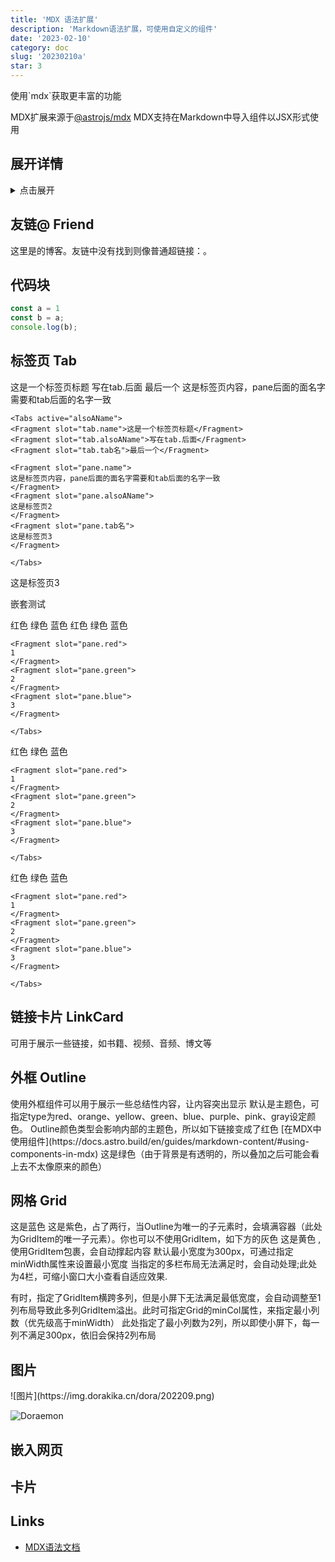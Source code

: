 ```yaml
---
title: 'MDX 语法扩展'
description: 'Markdown语法扩展，可使用自定义的组件'
date: '2023-02-10'
category: doc
slug: '20230210a'
star: 3
---
```


<Outline title="建议">
使用`mdx`获取更丰富的功能

MDX扩展来源于[@astrojs/mdx](https://docs.astro.build/en/guides/integrations-guide/mdx/)
MDX支持在Markdown中导入组件以JSX形式使用
</Outline>

## 展开详情

<details>
 <summary>点击展开</summary>
展开之后即可看到这段内容
> 看到了吗？
</details>


## 友链@ Friend

这里是<Friend name="dorakika" />的博客。友链中没有找到则像普通超链接：<Friend name="某人" link="https://dorakika.cn" />。

## 代码块

```js
const a = 1
const b = a;
console.log(b);
```

## 标签页 Tab

<Tabs active="alsoAName" color="purple">
<Fragment slot="tab.name">这是一个标签页标题</Fragment>
<Fragment slot="tab.alsoAName">写在tab.后面</Fragment>
<Fragment slot="tab.tab名">最后一个</Fragment>

<Fragment slot="pane.name">
这是标签页内容，pane后面的面名字需要和tab后面的名字一致
</Fragment>
<Fragment slot="pane.alsoAName">

```mdx
<Tabs active="alsoAName">
<Fragment slot="tab.name">这是一个标签页标题</Fragment>
<Fragment slot="tab.alsoAName">写在tab.后面</Fragment>
<Fragment slot="tab.tab名">最后一个</Fragment>

<Fragment slot="pane.name">
这是标签页内容，pane后面的面名字需要和tab后面的名字一致
</Fragment>
<Fragment slot="pane.alsoAName">
这是标签页2
</Fragment>
<Fragment slot="pane.tab名">
这是标签页3
</Fragment>

</Tabs>
```

</Fragment>
<Fragment slot="pane.tab名">
这是标签页3
</Fragment>

</Tabs>

嵌套测试

<Tabs active="red">
<Fragment slot="tab.red">红色</Fragment>
<Fragment slot="tab.green">绿色</Fragment>
<Fragment slot="tab.blue">蓝色</Fragment>

<Fragment slot="pane.red">
    <Tabs active="red" color="red">
    <Fragment slot="tab.red">红色</Fragment>
    <Fragment slot="tab.green">绿色</Fragment>
    <Fragment slot="tab.blue">蓝色</Fragment>

    <Fragment slot="pane.red">
    1
    </Fragment>
    <Fragment slot="pane.green">
    2
    </Fragment>
    <Fragment slot="pane.blue">
    3
    </Fragment>

    </Tabs>
</Fragment>
<Fragment slot="pane.green">
    <Tabs active="green" color="green">
    <Fragment slot="tab.red">红色</Fragment>
    <Fragment slot="tab.green">绿色</Fragment>
    <Fragment slot="tab.blue">蓝色</Fragment>

    <Fragment slot="pane.red">
    1
    </Fragment>
    <Fragment slot="pane.green">
    2
    </Fragment>
    <Fragment slot="pane.blue">
    3
    </Fragment>

    </Tabs>
</Fragment>
<Fragment slot="pane.blue">
    <Tabs active="blue" color="blue">
    <Fragment slot="tab.red">红色</Fragment>
    <Fragment slot="tab.green">绿色</Fragment>
    <Fragment slot="tab.blue">蓝色</Fragment>

    <Fragment slot="pane.red">
    1
    </Fragment>
    <Fragment slot="pane.green">
    2
    </Fragment>
    <Fragment slot="pane.blue">
    3
    </Fragment>

    </Tabs>
</Fragment>

</Tabs>

## 链接卡片 LinkCard

可用于展示一些链接，如书籍、视频、音频、博文等


<LinkCard
    name="DORAKIKA"
    description="这里是DORAKIKA"
    cover="https://q.qlogo.cn/g?b=qq&nk=1633198089&s=100"
    link="https://dorakika.cn"
    link_text="前往"
    color="purple"
/>
<Grid col={2} minWidth="480px">
<GridItem>
<LinkCard
    name="grid布局实现自适应分栏组件"
    author="DORAKIKA"
    description="需求来自于博客写作的自定义组件，想实现一个用于分栏展示的组件，综合考虑之后选择了实现一个grid布局组件（除了实现基本的分栏外，还可用于其他常见grid布局）"
    cover="https://img.dorakika.cn/md/20230407.webp"
    link="https://blog.dorakika.cn/post/20230407"
    link_text="阅读"
    color="blue"
/>
</GridItem>
<GridItem>
<LinkCard
    name="云彩收集者手册"
    author="加文·普雷特·平尼"
    description="《云彩收集者手册》介绍了46种云彩和大气光学现象，并且收录了全世界云彩爱好者拍摄的百余幅精彩摄影作品。"
    cover="https://images.weserv.nl/?url=https://img9.doubanio.com/view/subject/s/public/s29702964.jpg"
    link="https://book.douban.com/subject/27624390/"
    link_text="查看"
    comment="自然是一朵多变的云，始终一样，却从不一样"
    color="orange"
/>
</GridItem>
</Grid>


## 外框 Outline

<Outline title="说明">
使用外框组件可以用于展示一些总结性内容，让内容突出显示
</Outline>

<Outline color="red" title="主题色">
    默认是主题色，可指定type为red、orange、yellow、green、blue、purple、pink、gray设定颜色。
    Outline颜色类型会影响内部的主题色，所以如下链接变成了红色
    [在MDX中使用组件](https://docs.astro.build/en/guides/markdown-content/#using-components-in-mdx)
    <Outline color="green" title="嵌套">
    这是绿色（由于背景是有透明的，所以叠加之后可能会看上去不太像原来的颜色）
</Outline>

</Outline>

## 网格 Grid

<Grid col={2}>


<GridItem>
<Outline color="blue">
这是蓝色
</Outline>
</GridItem>

<GridItem rowSpan={2} colSpan={1}>
<Outline color="purple" title="关于Outline">
这是紫色，占了两行，当Outline为唯一的子元素时，会填满容器（此处为GridItem的唯一子元素）。你也可以不使用GridItem，如下方的灰色
</Outline>
</GridItem>

<GridItem>
<Outline color="yellow">
这是黄色 ,使用GridItem包裹，会自动撑起内容
</Outline>
</GridItem>

</Grid>


<Grid col={4} minCol={2}>
<GridItem>
<Outline color="orange" title="橙色">
默认最小宽度为300px，可通过指定minWidth属性来设置最小宽度
</Outline>
</GridItem>
<GridItem colSpan={2}>
<Outline color="pink" title="粉色">
当指定的多栏布局无法满足时，会自动处理;此处为4栏，可缩小窗口大小查看自适应效果.

有时，指定了GridItem横跨多列，但是小屏下无法满足最低宽度，会自动调整至1列布局导致此多列GridItem溢出。此时可指定Grid的minCol属性，来指定最小列数（优先级高于minWidth）
</Outline>
</GridItem>
<Outline color="gray" title="灰色">
此处指定了最小列数为2列，所以即使小屏下，每一列不满足300px，依旧会保持2列布局
</Outline>
</Grid>

## 图片


<Grid col={2}>
![图片](https://img.dorakika.cn/dora/202209.png)

![Doraemon](https://img.dorakika.cn/dora/202210.png)
</Grid>


## 嵌入网页
<Website src="https://1024code.com/embed-ide/@DORAKIKA/51kpone" link={false} />

## 卡片

<Card slug="blog-content-card" open color="pink"/>


## Links

- [MDX语法文档](https://mdxjs.com/docs/what-is-mdx)
